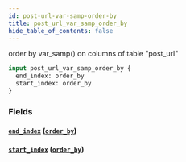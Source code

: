 ```yaml
---
id: post-url-var-samp-order-by
title: post_url_var_samp_order_by
hide_table_of_contents: false
---
```



order by var_samp() on columns of table "post_url"

```graphql
input post_url_var_samp_order_by {
  end_index: order_by
  start_index: order_by
}
```


### Fields

#### [`end_index`](#) ([`order_by`](../enums/order-by))




#### [`start_index`](#) ([`order_by`](../enums/order-by))






